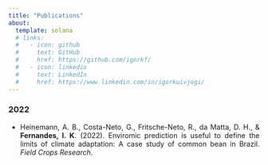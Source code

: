 ```yaml
---
title: "Publications"
about:
  template: solana
  # links:
  #   - icon: github
  #     text: GitHub
  #     href: https://github.com/igorkf/
  #   - icon: linkedin
  #     text: LinkedIn
  #     href: https://www.linkedin.com/in/igorkuivjogi/
---
```


::: {style="text-align: justify"}
### 2022

-   Heinemann, A. B., Costa-Neto, G., Fritsche-Neto, R., da Matta, D. H., & **Fernandes, I. K**. (2022). Enviromic prediction is useful to define the limits of climate adaptation: A case study of common bean in Brazil. *Field Crops Research*.<a href="https://doi.org/10.1016/j.fcr.2022.108628"><i class="bi bi-link btn-lg"></i></a>
:::
